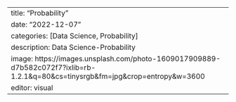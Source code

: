---
title: "Probability"
date: "2022-12-07"
categories: [Data Science, Probability]
description: Data Science-Probability
image: https://images.unsplash.com/photo-1609017909889-d7b582c072f7?ixlib=rb-1.2.1&q=80&cs=tinysrgb&fm=jpg&crop=entropy&w=3600
editor: visual
---